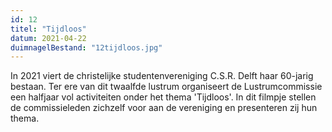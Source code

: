 ```yaml
---
id: 12
titel: "Tijdloos"
datum: 2021-04-22
duimnagelBestand: "12tijdloos.jpg"
---
```



In 2021 viert de christelijke studentenvereniging C.S.R. Delft haar 60-jarig bestaan. Ter ere van dit twaalfde lustrum organiseert de Lustrumcommissie een halfjaar vol activiteiten onder het thema 'Tijdloos'. In dit filmpje stellen de commissieleden zichzelf voor aan de vereniging en presenteren zij hun thema.

<Youtube titel="Hoi" youtubeId="9rXmPGNczdE" />
